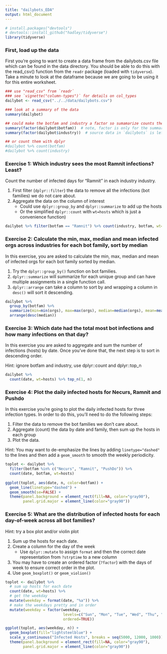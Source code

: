 ```yaml
---
title: "dailybots_EDA"
output: html_document
---
```


```r
# install.packages("devtools")
# devtools::install_github("hadley/tidyverse")
library(tidyverse)
```

### First, load up the data

First you're going to want to create a data frame from the dailybots.csv file which can be found in the data directory. You should be able to do this with the read_csv() function from the `readr` package (loaded with `tidyverse`). Take a minute to look at the dataframe because we are going to be using it for this entire worksheet.

```r
### use "read_csv" from `readr`
### see `vignette("column-types")` for details on col_types
dailybot <- read_csv("../../data/dailybots.csv")

### look at a summary of the data
summary(dailybot)

## could make the botfam and industry a factor so sumamarize counts them
summary(factor(dailybot$botfam))  # note, factor is only for the summary function
summary(factor(dailybot$industry))  # source data in `dailybots` is left unchanged.

## or count them with dplyr
#dailybot %>% count(botfam)
#dailybot %>% count(industry)
```

### Exercise 1: Which industry sees the most Ramnit infections?  Least?

Count the number of infected days for "Ramnit" in each industry industry. 

1. First filter (`dplyr::filter`) the data to remove all the infections (bot families) we do not care about.
2. Aggregate the data on the column of interest 
    + Could use `dplyr::group_by` and `dplyr::summarize` to add up the hosts 
    + Or the simplified `dplyr::count` with `wt=hosts` which is just a convenience function)


```r
dailybot %>% filter(botfam == "Ramnit") %>% count(industry, botfam, wt=hosts)
```

### Exercise 2: Calculate the min, max, median and mean infected orgs across industries for each bot family, sort by median

In this exercise, you are asked to calculate the min, max, median and mean of infected orgs for each bot family sorted by median.  

1. Try the `dplyr::group_by()` function on bot families.
2. `dplyr::summarize` will summarize for each unique group and can have multiple assignments in a single function call.
3. `dplyr::arrange` can take a column to sort by and wrapping a column in `desc()` will sort it descending.

```r
dailybot %>% 
  group_by(botfam) %>% 
  summarize(min=min(orgs), max=max(orgs), median=median(orgs), mean=mean(orgs)) %>% 
  arrange(desc(median))
```

### Exercise 3: Which date had the total most bot infections and how many infections on that day?

In this exercise you are asked to aggregate and sum the number of infections (hosts) by date. Once you've done that, the next step is to sort in descending order.

Hint: ignore botfam and industry, use dplyr::count and dplyr::top_n

```r
dailybot %>% 
  count(date, wt=hosts) %>% top_n(1, n)
```

### Exercise 4: Plot the daily infected hosts for Necurs, Ramnit and Pushdo

In this exercise you're going to plot the daily infected hosts for three infection types. In order to do this, you'll need to do the following steps:

1. Filter the data to remove the bot families we don't care about.
2. Aggregate (count) the data by date and family, then sum up the hosts in each group
3. Plot the data. 

Hint: You may want to de-emphasize the lines by adding `linetype="dashed"` to the lines and then add a `geom_smooth` to smooth the weekly periodicity. 

```r
toplot <- dailybot %>% 
  filter(botfam %in% c("Necurs", "Ramnit", "PushDo")) %>% 
  count(date, botfam, wt=hosts)
  
ggplot(toplot, aes(date, n, color=botfam)) +
  geom_line(linetype="dashed") +
  geom_smooth(se=FALSE) +
  theme(panel.background = element_rect(fill=NA, color="gray90"),
        panel.grid.major = element_line(color="gray90"))
```

### Exercise 5: What are the distribution of infected hosts for each day-of-week across all bot families?  

Hint: try a box plot and/or violin plot

1. Sum up the hosts for each date.
2. Create a column for the day of the week 
    + Use `dplyr::mutate` to assign `format` and then the correct date representation from `?strptime` to a new column
3. You may have to create an ordered factor (`?factor`) with the days of week to ensure correct order in the plot.
4. Use `geom_boxplot()` or `geom_violion()`

```r
toplot <- dailybot %>% 
  # sum up hosts for each date
  count(date, wt=hosts) %>% 
  # get the weekday
  mutate(weekday = format(date, "%a")) %>% 
  # make the weekdays pretty and in order
  mutate(weekday = factor(weekday, 
                          levels=c("Sun", "Mon", "Tue", "Wed", "Thu", "Fri", "Sat"), 
                          ordered=TRUE))

ggplot(toplot, aes(weekday, n)) +
  geom_boxplot(fill="lightsteelblue") +
  scale_y_continuous("Infected Hosts", breaks = seq(5000, 12000, 1000)) +
  theme(panel.background = element_rect(fill=NA, color="gray90"),
        panel.grid.major = element_line(color="gray90"))
```

